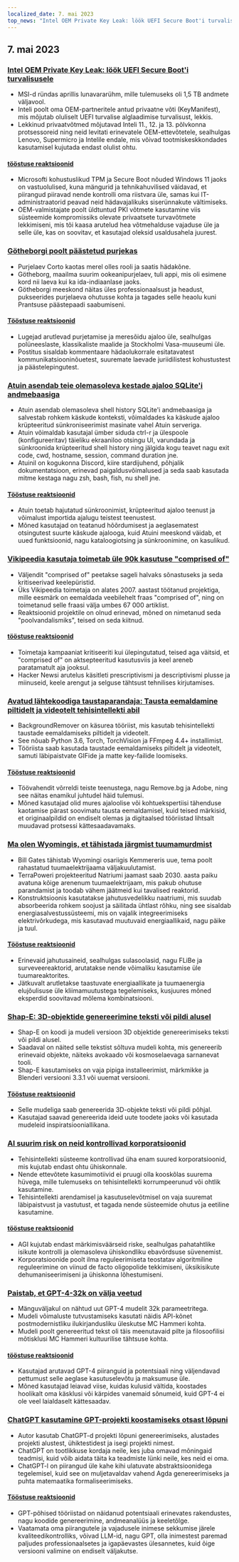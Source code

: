 ```yaml
---
localized_date: 7. mai 2023
top_news: "Intel OEM Private Key Leak: löök UEFI Secure Boot'i turvalisusele"
---
```


## 7. mai 2023

### [Intel OEM Private Key Leak: löök UEFI Secure Boot'i turvalisusele](https://securityonline.info/intel-oem-private-key-leak-a-blow-to-uefi-secure-boot-security/)

- MSI-d ründas aprillis lunavararühm, mille tulemuseks oli 1,5 TB andmete väljavool.
- Inteli poolt oma OEM-partneritele antud privaatne võti (KeyManifest), mis mõjutab oluliselt UEFI turvalise alglaadimise turvalisust, lekkis.
- Lekkinud privaatvõtmed mõjutavad Inteli 11., 12. ja 13. põlvkonna protsessoreid ning neid levitati erinevatele OEM-ettevõtetele, sealhulgas Lenovo, Supermicro ja Intelile endale, mis võivad tootmiskeskkondades kasutamisel kujutada endast olulist ohtu.

#### [tööstuse reaktsioonid](http://news.ycombinator.com/item?id=35843566)

- Microsofti kohustuslikud TPM ja Secure Boot nõuded Windows 11 jaoks on vastuolulised, kuna mängurid ja tehnikahuvilised väidavad, et piirangud piiravad nende kontrolli oma riistvara üle, samas kui IT-administraatorid peavad neid hädavajalikuks siserünnakute vältimiseks.
- OEM-valmistajate poolt üldtuntud PKI võtmete kasutamine viis süsteemide kompromissiks olevate privaatsete turvavõtmete lekkimiseni, mis tõi kaasa arutelud hea võtmehalduse vajaduse üle ja selle üle, kas on soovitav, et kasutajad oleksid usaldusahela juurest.

### [Götheborgi poolt päästetud purjekas](https://www.gotheborg.se/news/rescue-of-sailing-boat/)

- Purjelaev Corto kaotas merel olles rooli ja saatis hädakõne.
- Götheborg, maailma suurim ookeanipurjelaev, tuli appi, mis oli esimene kord nii laeva kui ka ida-indiaanlase jaoks.
- Götheborgi meeskond näitas üles professionaalsust ja headust, pukseerides purjelaeva ohutusse kohta ja tagades selle heaolu kuni Prantsuse päästepaadi saabumiseni.

#### [Tööstuse reaktsioonid](http://news.ycombinator.com/item?id=35838751)

- Lugejad arutlevad purjetamise ja meresõidu ajaloo üle, sealhulgas polüneeslaste, klassikaliste maalide ja Stockholmi Vasa-muuseumi üle.
- Postitus sisaldab kommentaare hädaolukorrale esitatavatest kommunikatsiooninõuetest, suuremate laevade juriidilistest kohustustest ja päästelepingutest.

### [Atuin asendab teie olemasoleva kestade ajaloo SQLite'i andmebaasiga](https://github.com/ellie/atuin)

- Atuin asendab olemasoleva shell history SQLite'i andmebaasiga ja salvestab rohkem käskude konteksti, võimaldades ka käskude ajaloo krüpteeritud sünkroniseerimist masinate vahel Atuin serveriga.
- Atuin võimaldab kasutajal ümber siduda ctrl-r ja ülespoole (konfigureeritav) täieliku ekraaniloo otsingu UI, varundada ja sünkroonida krüpteeritud shell history ning jälgida kogu teavet nagu exit code, cwd, hostname, session, command duration jne.
- Atuinil on kogukonna Discord, kiire stardijuhend, põhjalik dokumentatsioon, erinevad paigaldusvõimalused ja seda saab kasutada mitme kestaga nagu zsh, bash, fish, nu shell jne.

#### [Tööstuse reaktsioonid](http://news.ycombinator.com/item?id=35839470)

- Atuin toetab hajutatud sünkroonimist, krüpteeritud ajaloo teenust ja võimalust importida ajalugu teistest teenustest.
- Mõned kasutajad on teatanud hõõrdumisest ja aeglasematest otsingutest suurte käskude ajalooga, kuid Atuini meeskond väidab, et uued funktsioonid, nagu kataloogiotsing ja sünkroonimine, on kasulikud.

### [Vikipeedia kasutaja toimetab üle 90k kasutuse "comprised of"](https://en.wikipedia.org/wiki/User:Giraffedata/comprised_of)

- Väljendit "comprised of" peetakse sageli halvaks sõnastuseks ja seda kritiseerivad keelepüristid.
- Üks Vikipeedia toimetaja on alates 2007. aastast töötanud projektiga, mille eesmärk on eemaldada veebilehelt fraas "comprised of", ning on toimetanud selle fraasi välja umbes 67 000 artiklist.
- Reaktsioonid projektile on olnud erinevad, mõned on nimetanud seda "poolvandalismiks", teised on seda kiitnud.

#### [tööstuse reaktsioonid](http://news.ycombinator.com/item?id=35838180)

- Toimetaja kampaaniat kritiseeriti kui ülepingutatud, teised aga väitsid, et "comprised of" on aktsepteeritud kasutusviis ja keel areneb paratamatult aja jooksul.
- Hacker Newsi arutelus käsitleti prescriptivismi ja descriptivismi plusse ja miinuseid, keele arengut ja selguse tähtsust tehnilises kirjutamises.

### [Avatud lähtekoodiga taustaparandaja: Tausta eemaldamine piltidelt ja videotelt tehisintellekti abil](https://github.com/nadermx/backgroundremover)

- BackgroundRemover on käsurea tööriist, mis kasutab tehisintellekti taustade eemaldamiseks piltidelt ja videotelt.
- See nõuab Python 3.6, Torch, TorchVision ja FFmpeg 4.4+ installimist.
- Tööriista saab kasutada taustade eemaldamiseks piltidelt ja videotelt, samuti läbipaistvate GIFide ja matte key-failide loomiseks.

#### [Tööstuse reaktsioonid](http://news.ycombinator.com/item?id=35838504)

- Töövahendit võrreldi teiste teenustega, nagu Remove.bg ja Adobe, ning see näitas enamikul juhtudel häid tulemusi.
- Mõned kasutajad olid mures ajaloolise või kohtuekspertiisi tähenduse kaotamise pärast soovimatu tausta eemaldamisel, kuid teised märkisid, et originaalpildid on endiselt olemas ja digitaalsed tööriistad lihtsalt muudavad protsessi kättesaadavamaks.

### [Ma olen Wyomingis, et tähistada järgmist tuumamurdmist](https://www.gatesnotes.com/Wyoming-TerraPower)

- Bill Gates tähistab Wyomingi osariigis Kemmereris uue, tema poolt rahastatud tuumaelektrijaama väljakuulutamist.
- TerraPoweri projekteeritud Natriumi jaamast saab 2030. aasta paiku avatuna kõige arenenum tuumaelektrijaam, mis pakub ohutuse parandamist ja toodab vähem jäätmeid kui tavalised reaktorid.
- Konstruktsioonis kasutatakse jahutusvedelikku naatriumi, mis suudab absorbeerida rohkem soojust ja säilitada ühtlast rõhku, ning see sisaldab energiasalvestussüsteemi, mis on vajalik integreerimiseks elektrivõrkudega, mis kasutavad muutuvaid energiaallikaid, nagu päike ja tuul.

#### [Tööstuse reaktsioonid](http://news.ycombinator.com/item?id=35838407)

- Erinevaid jahutusaineid, sealhulgas sulasoolasid, nagu FLiBe ja surveveereaktorid, arutatakse nende võimaliku kasutamise üle tuumareaktorites.
- Jätkuvalt arutletakse taastuvate energiaallikate ja tuumaenergia elujõulisuse üle kliimamuutustega tegelemiseks, kusjuures mõned eksperdid soovitavad mõlema kombinatsiooni.

### [Shap-E: 3D-objektide genereerimine teksti või pildi alusel](https://github.com/openai/shap-e)

- Shap-E on koodi ja mudeli versioon 3D objektide genereerimiseks teksti või pildi alusel.
- Saadaval on näited selle tekstist sõltuva mudeli kohta, mis genereerib erinevaid objekte, näiteks avokaado või kosmoselaevaga sarnanevat tooli.
- Shap-E kasutamiseks on vaja pipiga installeerimist, märkmikke ja Blenderi versiooni 3.3.1 või uuemat versiooni.

#### [Tööstuse reaktsioonid](http://news.ycombinator.com/item?id=35836976)

- Selle mudeliga saab genereerida 3D-objekte teksti või pildi põhjal.
- Kasutajad saavad genereerida ideid uute toodete jaoks või kasutada mudeleid inspiratsiooniallikana.

### [AI suurim risk on neid kontrollivad korporatsioonid](https://www.fastcompany.com/90892235/researcher-meredith-whittaker-says-ais-biggest-risk-isnt-consciousness-its-the-corporations-that-control-them)

- Tehisintellekti süsteeme kontrollivad üha enam suured korporatsioonid, mis kujutab endast ohtu ühiskonnale.
- Nende ettevõtete kasumimotiivid ei pruugi olla kooskõlas suurema hüvega, mille tulemuseks on tehisintellekti korrumpeerunud või ohtlik kasutamine.
- Tehisintellekti arendamisel ja kasutuselevõtmisel on vaja suuremat läbipaistvust ja vastutust, et tagada nende süsteemide ohutus ja eetiline kasutamine.

#### [tööstuse reaktsioonid](http://news.ycombinator.com/item?id=35841542)

- AGI kujutab endast märkimisväärseid riske, sealhulgas pahatahtlike isikute kontrolli ja olemasoleva ühiskondliku ebavõrdsuse süvenemist.
- Korporatsioonide poolt ilma reguleerimiseta teostatav algoritmiline reguleerimine on viinud de facto oligopolide tekkimiseni, üksikisikute dehumaniseerimiseni ja ühiskonna lõhestumiseni.

### [Paistab, et GPT-4-32k on välja veetud](https://community.openai.com/t/it-looks-like-gpt-4-32k-is-rolling-out/194615)

- Mänguväljakul on nähtud uut GPT-4 mudelit 32k parameetritega.
- Mudeli võimaluste tutvustamiseks kasutati näidis API-kõnet postmodernistliku ilukirjandusliku üleskutse MC Hammeri kohta.
- Mudeli poolt genereeritud tekst oli täis meenutavaid pilte ja filosoofilisi mõtisklusi MC Hammeri kultuurilise tähtsuse kohta.

#### [tööstuse reaktsioonid](http://news.ycombinator.com/item?id=35841460)

- Kasutajad arutavad GPT-4 piiranguid ja potentsiaali ning väljendavad pettumust selle aeglase kasutuselevõtu ja maksumuse üle.
- Mõned kasutajad leiavad viise, kuidas kulusid vältida, koostades hoolikalt oma käsklusi või kärpides vanemaid sõnumeid, kuid GPT-4 ei ole veel laialdaselt kättesaadav.

### [ChatGPT kasutamine GPT-projekti koostamiseks otsast lõpuni](https://github.com/ixaxaar/VardaGPT/blob/master/STORY.md)

- Autor kasutab ChatGPT-d projekti lõpuni genereerimiseks, alustades projekti alustest, ühiktestidest ja isegi projekti nimest.
- ChatGPT on tootlikkuse kordaja neile, kes juba omavad mõningaid teadmisi, kuid võib aidata täita ka teadmiste lünki neile, kes neid ei oma.
- ChatGPT-l on piirangud üle kahe kihi ulatuvate abstraktsioonidega tegelemisel, kuid see on muljetavaldav vahend Agda genereerimiseks ja puhta matemaatika formaliseerimiseks.

#### [Tööstuse reaktsioonid](http://news.ycombinator.com/item?id=35839536)

- GPT-põhised tööriistad on näidanud potentsiaali erinevates rakendustes, nagu koodide genereerimine, andmeanalüüs ja keeletõlge.
- Vaatamata oma piirangutele ja vajadusele inimese sekkumise järele kvaliteedikontrolliks, võivad LLM-id, nagu GPT, olla inimestest paremad paljudes professionaalsetes ja igapäevastes ülesannetes, kuid õige versiooni valimine on endiselt väljakutse.


